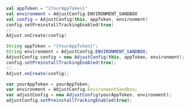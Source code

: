 <Tabs>
<Tab title="Kotlin" sync="kotlin">

```kotlin {4}
val appToken = "{YourAppToken}"
val environment = AdjustConfig.ENVIRONMENT_SANDBOX
val config = AdjustConfig(this, appToken, environment)
config.setPreinstallTrackingEnabled(true)
//...
Adjust.onCreate(config)
```

</Tab>
<Tab title="Java" sync="java">

```java {4}
String appToken = "{YourAppToken}";
String environment = AdjustConfig.ENVIRONMENT_SANDBOX;
AdjustConfig config = new AdjustConfig(this, appToken, environment);
config.setPreinstallTrackingEnabled(true);
//...
Adjust.onCreate(config);
```

</Tab>
<Tab title="Javascript" sync="js">

```js {4}
var yourAppToken = yourAppToken;
var environment = AdjustConfig.EnvironmentSandbox;
var adjustConfig = new AdjustConfig(yourAppToken, environment);
adjustConfig.setPreinstallTrackingEnabled(true);
```

</Tab>
</Tabs>
